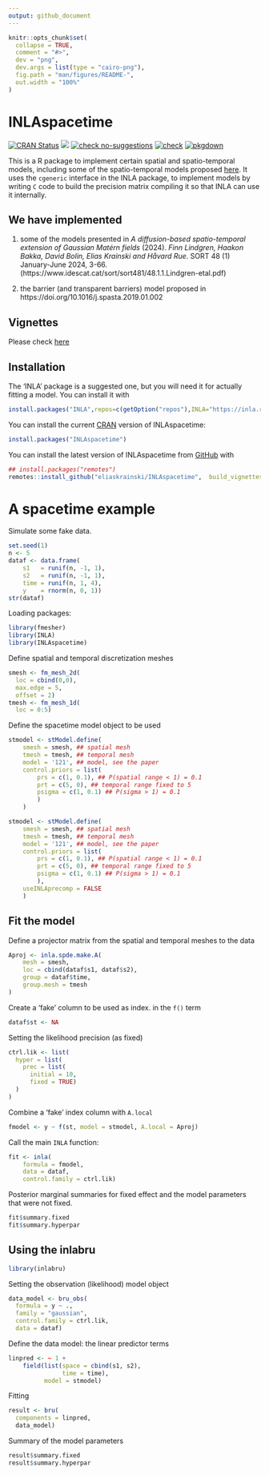 ```yaml
---
output: github_document
---
```


<!-- README.md is generated from README.Rmd. Please edit that file -->

```r
knitr::opts_chunk$set(
  collapse = TRUE,
  comment = "#>",
  dev = "png",
  dev.args = list(type = "cairo-png"),
  fig.path = "man/figures/README-",
  out.width = "100%"
)
```

# INLAspacetime

<!-- badges: start -->
[![CRAN Status](http://www.r-pkg.org/badges/version-last-release/INLAspacetime)](https://cran.r-project.org/package=INLAspacetime)
[![](https://cranlogs.r-pkg.org/badges/INLAspacetime)](https://cran.r-project.org/package=INLAspacetime)
[![check no-suggestions](https://github.com/eliaskrainski/INLAspacetime/workflows/R-CMD-check-no-suggests/badge.svg)](https://github.com/eliaskrainski/INLAspacetime/actions)
[![check](https://github.com/eliaskrainski/INLAspacetime/workflows/R-CMD-check/badge.svg)](https://github.com/eliaskrainski/INLAspacetime/actions)
[![pkgdown](https://github.com/eliaskrainski/INLAspacetime/workflows/pkgdown/badge.svg)](https://github.com/eliaskrainski/INLAspacetime/actions)
<!-- badges: end -->

This is a R package to implement certain spatial and spatio-temporal models,
including some of the spatio-temporal models proposed 
[here](https://www.idescat.cat/sort/sort481/48.1.1.Lindgren-etal.pdf). 
It uses the `cgeneric` interface in the INLA package, 
to implement models by writing `C`
code to build the precision matrix compiling it so that 
INLA can use it internally.

## We have implemented 

1. some of the models presented in 
*A diffusion-based spatio-temporal extension of Gaussian Matérn fields* (2024).
_Finn Lindgren, Haakon Bakka, David Bolin, Elias Krainski
and Håvard Rue_. 
SORT 48 (1) January-June 2024, 3-66.
(https://www.idescat.cat/sort/sort481/48.1.1.Lindgren-etal.pdf)

2. the barrier (and transparent barriers) 
model proposed in 
https://doi.org/10.1016/j.spasta.2019.01.002

## Vignettes

Please check [here](https://eliaskrainski.github.io/INLAspacetime/articles/)

## Installation

The 'INLA' package is a suggested one, but you will need it 
for actually fitting a model. You can install it with
```r
install.packages("INLA",repos=c(getOption("repos"),INLA="https://inla.r-inla-download.org/R/testing"), dep=TRUE) 
```


You can install the current [CRAN](https://CRAN.R-project.org) version of INLAspacetime:
```r
install.packages("INLAspacetime")
```

You can install the latest version of INLAspacetime from [GitHub](https://github.com/eliaskrainski/INLAspacetime) with
```r
## install.packages("remotes")
remotes::install_github("eliaskrainski/INLAspacetime",  build_vignettes=TRUE)
```
<!-- or track the development version builds via [inlabru-org.r-universe.dev](https://inlabru-org.r-universe.dev/ui#builds): -->
<!-- ```{r universe-installation, eval = FALSE} -->
<!-- ## Enable universe(s) by inlabru-org -->
<!-- options(repos = c( -->
<!--   inlabruorg = "https://inlabru-org.r-universe.dev", -->
<!--   INLA = "https://inla.r-inla-download.org/R/testing", -->
<!--   CRAN = "https://cloud.r-project.org" -->
<!-- )) -->

<!-- ## Install it -->
<!-- install.packages("INLAspacetime") -->
<!-- ``` -->

# A spacetime example

Simulate some fake data.

```r
set.seed(1)
n <- 5
dataf <- data.frame(
    s1   = runif(n, -1, 1),
    s2   = runif(n, -1, 1),
    time = runif(n, 1, 4),
    y    = rnorm(n, 0, 1))
str(dataf)
```

Loading packages:
```r
library(fmesher)
library(INLA)
library(INLAspacetime)
```

Define spatial and temporal discretization meshes
```r
smesh <- fm_mesh_2d(
  loc = cbind(0,0), 
  max.edge = 5, 
  offset = 2)
tmesh <- fm_mesh_1d(
  loc = 0:5)
```

Define the spacetime model object to be used
```r
stmodel <- stModel.define(
    smesh = smesh, ## spatial mesh
    tmesh = tmesh, ## temporal mesh
    model = '121', ## model, see the paper
    control.priors = list(
        prs = c(1, 0.1), ## P(spatial range < 1) = 0.1
        prt = c(5, 0), ## temporal range fixed to 5
        psigma = c(1, 0.1) ## P(sigma > 1) = 0.1
        )
    )
```

```r
stmodel <- stModel.define(
    smesh = smesh, ## spatial mesh
    tmesh = tmesh, ## temporal mesh
    model = '121', ## model, see the paper
    control.priors = list(
        prs = c(1, 0.1), ## P(spatial range < 1) = 0.1
        prt = c(5, 0), ## temporal range fixed to 5
        psigma = c(1, 0.1) ## P(sigma > 1) = 0.1
        ),
    useINLAprecomp = FALSE
    )
```

## Fit the model

Define a projector matrix from the spatial 
and temporal meshes to the data

```r
Aproj <- inla.spde.make.A(
    mesh = smesh,
    loc = cbind(dataf$s1, dataf$s2),
    group = dataf$time,
    group.mesh = tmesh
)
```

Create a 'fake' column to be used as index. 
in the `f()` term
```r
dataf$st <- NA
```


Setting the likelihood precision (as fixed)
```r
ctrl.lik <- list(
  hyper = list(
    prec = list(
      initial = 10, 
      fixed = TRUE)    
  )
)
```

Combine a 'fake' index column with `A.local`
```r
fmodel <- y ~ f(st, model = stmodel, A.local = Aproj)
```

Call the main `INLA` function:
```r
fit <- inla(
    formula = fmodel,
    data = dataf,
    control.family = ctrl.lik)
```

Posterior marginal summaries for fixed effect and 
the model parameters that were not fixed.
```r
fit$summary.fixed
fit$summary.hyperpar
```

## Using the **inlabru**

```r
library(inlabru)
```

Setting the observation (likelihood) model object
```r
data_model <- bru_obs(
  formula = y ~ ., 
  family = "gaussian",
  control.family = ctrl.lik, 
  data = dataf)
```

Define the data model: the linear predictor terms
```r
linpred <- ~ 1 +
    field(list(space = cbind(s1, s2), 
               time = time),
          model = stmodel)
```

Fitting
```r
result <- bru(
  components = linpred,
  data_model)
```

Summary of the model parameters
```r
result$summary.fixed
result$summary.hyperpar
```
